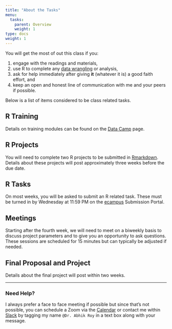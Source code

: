 ```yaml
---
title: "About the Tasks"
menu:
  tasks:
    parent: Overview
    weight: 1
type: docs
weight: 1
---
```


You will get the most of out this class if you:

1. engage with the readings and materials,
2. use R to complete any [data wrangling](https://en.wikipedia.org/wiki/Data_wrangling){target="_blank"} or analysis,
3. ask for help immediately after giving **it** (whatever it is) a good faith effort, and
4. keep an open and honest line of communication with me and your peers if possible.

Below is a list of items considered to be class related tasks.

## R Training
Details on training modules can be found on the [Data Camp](/datacamp/) page.

## R Projects
You will need to complete two R projects to be submitted in [Rmarkdown](/resources/rmarkdown/). Details about these projects will post approximately three weeks before the due date.

## R Tasks
On most weeks, you will be asked to submit an R related task. These must be turned in by Wednesday at 11:59 PM on the [ecampus](https://ecampus.wvu.edu/){target="_blank"} Submission Portal.

## Meetings
Starting after the fourth week, we will need to meet on a biweekly basis to discuss project parameters and to give you an opportunity to ask questions. These sessions are scheduled for 15 minutes but can typically be adjusted if needed.

## Final Proposal and Project
Details about the final project will post within two weeks.

<hr />

### Need Help?
I always prefer a face to face meeting if possible but since that's not possible, you can schedule a Zoom via the [Calendar](https://calendly.com/nopiecharts){target="_blank"} or contact me within [Slack](https://2021edp693g.slack.com){target="_blank"} by tagging my name `@Dr. Abhik Roy` in a text box along with your message.
